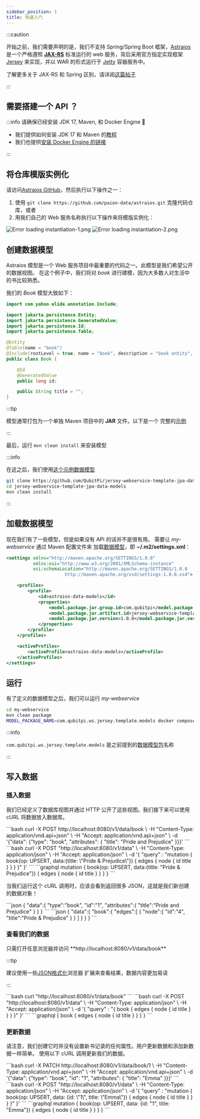 ```yaml
---
sidebar_position: 1
title: 快速入门
---
```


[//]: # (Copyright Paion Data)

[//]: # (Licensed under the Apache License, Version 2.0 &#40;the "License"&#41;;)
[//]: # (you may not use this file except in compliance with the License.)
[//]: # (You may obtain a copy of the License at)

[//]: # (    http://www.apache.org/licenses/LICENSE-2.0)

[//]: # (Unless required by applicable law or agreed to in writing, software)
[//]: # (distributed under the License is distributed on an "AS IS" BASIS,)
[//]: # (WITHOUT WARRANTIES OR CONDITIONS OF ANY KIND, either express or implied.)
[//]: # (See the License for the specific language governing permissions and)
[//]: # (limitations under the License.)


:::caution

开始之前，我们需要声明的是，我们不支持 Spring/Spring Boot 框架，[Astraios] 是一个严格遵照 **[JAX-RS]** 标准运行的 web
服务，背后采用官方指定实现框架 [Jersey] 来实现，并以 WAR 的形式运行于 [Jetty] 容器服务中。

了解更多关于 JAX-RS 和 Spring 区别，请详阅[这篇帖子](https://stackoverflow.com/a/42955575)

:::

需要搭建一个 API ？
----------------

:::info 请确保已经安装 JDK 17, Maven, 和 Docker Engine 🤗

- 我们提供如何安装 JDK 17 和 Maven 的[教程](setup#installing-java--maven-on-mac)
- 我们也提供[安装 Docker Engine 的链接](setup#installing-docker-engine)

:::

将仓库模版实例化
--------------

请访问[Astraios GitHub]，然后执行以下操作之一：

1. 使用 `git clone https://github.com/paion-data/astraios.git` 克隆代码仓库，或者
2. 用我们自己的 Web 服务名称执行以下操作来将模版实例化：

  ![Error loading instantiation-1.png](./img/instantiation-1.png)
  ![Error loading instantiation-2.png](./img/instantiation-2.png)

创建数据模型
----------

Astraios 模型是一个 Web 服务项目中最重要的代码之一。此模型是我们希望公开的数据视图。
在这个例子中，我们将对 _book_ 进行建模，因为大多数人对生活中的书比较熟悉。

我们的 _Book_ 模型大致如下：

```java
import com.yahoo.elide.annotation.Include;

import jakarta.persistence.Entity;
import jakarta.persistence.GeneratedValue;
import jakarta.persistence.Id;
import jakarta.persistence.Table;

@Entity
@Table(name = "book")
@Include(rootLevel = true, name = "book", description = "book entity", friendlyName = "book")
public class Book {

    @Id
    @GeneratedValue
    public long id;

    public String title = "";
}
```

:::tip

模型通常打包为一个单独 Maven 项目中的 **JAR** 文件。以下是一个
完整的[示例](https://github.com/QubitPi/jersey-webservice-template-jpa-data-models)

:::

最后，运行 `mvn clean install` 来安装模型

:::info

在这之后，我们使用[这个示例数据模型][jersey-webservice-template-jpa-data-models]

```bash
git clone https://github.com/QubitPi/jersey-webservice-template-jpa-data-models.git
cd jersey-webservice-template-jpa-data-models
mvn clean install
```

:::

加载数据模型
----------

现在我们有了一些模型，但是如果没有 API 的话并不是很有用。
需要让 _my-webservice_ 通过 Maven 配置文件来
加载[数据模型](#creating-models)，即 **~/.m2/settings.xml**：

```xml
<settings xmlns="http://maven.apache.org/SETTINGS/1.0.0"
          xmlns:xsi="http://www.w3.org/2001/XMLSchema-instance"
          xsi:schemaLocation="http://maven.apache.org/SETTINGS/1.0.0
                      http://maven.apache.org/xsd/settings-1.0.0.xsd">

    <profiles>
        <profile>
            <id>astraios-data-models</id>
            <properties>
                <model.package.jar.group.id>com.qubitpi</model.package.jar.group.id>
                <model.package.jar.artifact.id>jersey-webservice-template-jpa-data-models</model.package.jar.artifact.id>
                <model.package.jar.version>1.0.0</model.package.jar.version>
            </properties>
        </profile>
    </profiles>

    <activeProfiles>
        <activeProfile>astraios-data-models</activeProfile>
    </activeProfiles>
</settings>
```

运行
----

有了定义的数据模型之后，我们可以运行 _my-webservice_

```bash
cd my-webservice
mvn clean package
MODEL_PACKAGE_NAME=com.qubitpi.ws.jersey.template.models docker compose up --build --force-recreate
```

:::info

`com.qubitpi.ws.jersey.template.models` 是之前提到的[数据模型包][jersey-webservice-template-jpa-data-models]名称

:::

写入数据
--------

### 插入数据

我们已经定义了数据库视图并通过 HTTP 公开了这些视图。我们接下来可以使用 cURL 将数据放入数据库。

<Tabs>
  <TabItem value="jsonapi" label="JSON-API" default>
    ```bash
    curl -X POST http://localhost:8080/v1/data/book \
        -H "Content-Type: application/vnd.api+json" \
        -H "Accept: application/vnd.api+json" \
        -d '{"data": {"type": "book", "attributes": { "title": "Pride and Prejudice" }}}'
    ```
  </TabItem>
  <TabItem value="graphql" label="GraphQL">
    ```bash
    curl -X POST "http://localhost:8080/v1/data" \
        -H "Content-Type: application/json" \
        -H "Accept: application/json"  \
        -d '{ "query" : "mutation { book(op: UPSERT, data:{title: \"Pride & Prejudice\"}) { edges { node { id title } } } }" }'
    ```
  </TabItem>
  <TabItem value="graphql-query" label="(GraphQL) Query">
    ```graphql
    mutation {
      book(op: UPSERT, data:{title: "Pride & Prejudice"}) {
        edges {
          node {
            id
            title
          }
        }
      }
    }
    ```
  </TabItem>
</Tabs>

当我们运行这个 cURL 调用时，应该会看到返回很多 JSON，这就是我们新创建的数据对象！

<Tabs>
  <TabItem value="jsonapi" label="JSON-API" default>
    ```json
    {
       "data":{
          "type":"book",
          "id":"1",
          "attributes":{
             "title":"Pride and Prejudice"
          }
       }
    }
    ```
  </TabItem>
  <TabItem value="graphql" label="GraphQL">
    ```json
    {
       "data":{
          "book":{
             "edges":[
                {
                   "node":{
                      "id":"4",
                      "title":"Pride & Prejudice"
                   }
                }
             ]
          }
       }
    }
    ```
  </TabItem>
</Tabs>

### 查看我们的数据

<Tabs>
  <TabItem value="browser" label="Web Browser" default>
    <!-- markdown-link-check-disable -->
    只需打开任意浏览器并访问 **http://localhost:8080/v1/data/book**
    <!-- markdown-link-check-enable -->

:::tip

建议使用一些[JSON格式化](https://chromewebstore.google.com/detail/json-formatter/bcjindcccaagfpapjjmafapmmgkkhgoa)浏览器
扩展来查看结果，数据内容更加易读

:::

  </TabItem>
  <TabItem value="json-api" label="JSON-API">
    ```bash
    curl "http://localhost:8080/v1/data/book"
    ```
  </TabItem>
  <TabItem value="graphql" label="GraphQL">
    ```bash
    curl -X POST "http://localhost:8080/v1/data" \
        -H "Content-Type: application/json" \
        -H "Accept: application/json"  \
        -d '{ "query" : "{ book { edges { node { id title } } } }" }'
    ```
  </TabItem>
  <TabItem value="graphql-query" label="(GraphQL) Query">
    ```graphql
    {
      book {
        edges {
          node {
            id
            title
          }
        }
      }
    }
    ```
  </TabItem>
</Tabs>

### 更新数据

请注意，我们创建它时并没有设置新书记录的任何属性。用户更新数据和添加新数据一样简单。
使用以下 cURL 调用更新我们的数据。

<Tabs>
  <TabItem value="jsonapi" label="JSON-API" default>
    ```bash
    curl -X PATCH http://localhost:8080/v1/data/book/1 \
        -H "Content-Type: application/vnd.api+json" \
        -H "Accept: application/vnd.api+json" \
        -d '{"data": {"type": "book", "id": "1", "attributes": { "title": "Emma" }}}'
    ```
  </TabItem>
  <TabItem value="graphql" label="GraphQL">
    ```bash
    curl -X POST "http://localhost:8080/v1/data" \
        -H "Content-Type: application/json" \
        -H "Accept: application/json"  \
        -d '{ "query" : "mutation { book(op: UPSERT, data: {id: \"1\", title: \"Emma\"}) { edges { node { id title } } } }" }'
    ```
  </TabItem>
  <TabItem value="graphql-query" label="(GraphQL) Query">
    ```graphql
    mutation {
      book(op: UPSERT, data: {id: "1", title: "Emma"}) {
        edges {
          node {
            id
            title
          }
        }
      }
    }
    ```
  </TabItem>
</Tabs>

[Astraios]: https://astraios.io/
[Astraios GitHub]: https://github.com/paion-data/astraios

[JAX-RS]: https://jcp.org/en/jsr/detail?id=370
[Jersey]: https://eclipse-ee4j.github.io/jersey.github.io/documentation/latest/index.html
[jersey-webservice-template-jpa-data-models]: https://github.com/QubitPi/jersey-webservice-template-jpa-data-models
[Jetty]: https://eclipse.dev/jetty/
